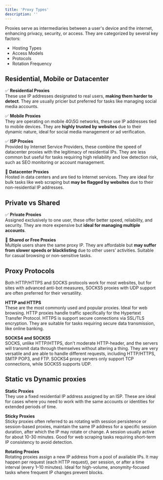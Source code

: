 ```yaml
---
title: 'Proxy Types'
description: ''
---
```


Proxies serve as intermediaries between a user's device and the internet, enhancing privacy, security, or access. They are categorized by several key factors:
- Hosting Types
- Access Models
- Protocols
- Rotation Frequency

## Residential, Mobile or Datacenter

✅ **Residential Proxies** <br />These use IP addresses designated to real users, **making them harder to detect**. They are usually pricier but preferred for tasks like managing social media accounts.

✅ **Mobile Proxies** <br />They are operating on mobile 4G\5G networks, these use IP addresses tied to mobile devices. They are **highly trusted by websites** due to their dynamic nature, ideal for social media management or ad verification.

✅ **ISP Proxies** <br />Provided by Internet Service Providers, these combine the speed of datacenter proxies with the legitimacy of residential IPs. They are less common but useful for tasks requiring high reliability and low detection risk, such as SEO monitoring or account management.

🚩 **Datacenter Proxies** <br />Hosted in data centers and are tied to Internet services. They are ideal for bulk tasks like web scraping but **may be flagged by websites** due to their non-residential IP addresses.

## Private vs Shared

✅ **Private Proxies**<br />Assigned exclusively to one user, these offer better speed, reliability, and security. They are more expensive but **ideal for managing multiple accounts**.

🚩 **Shared or Free Proxies**<br />Multiple users share the same proxy IP. They are affordable but **may suffer from slower speeds or blacklisting** due to other users’ activities. Suitable for casual browsing or non-sensitive tasks.

## Proxy Protocols

Both HTTP/HTTPS and SOCKS protocols work for most websites, but for sites with advanced anti-bot measures, SOCKS5 proxies with UDP support are often preferred for their versatility.

**HTTP and HTTPS**<br />These are the most commonly used and popular proxies. Ideal for web browsing.
HTTP proxies handle traffic specifically for the Hypertext Transfer Protocol.
HTTPS is support secure connections via SSL/TLS encryption. They are suitable for tasks requiring secure data transmission, like online banking.

**SOCKS4 and SOCKS5**<br />SOCKS, unlike HTTP/HTTPS, don't moderate HTTP-header, and the servers will transmit data through themselves without altering a thing.
They are very versatile and are able to handle different requests, including HTTP/HTTPS, SMTP POP3, and FTP. 
SOCKS4 proxy servers only support TCP connections, while SOCKS5 supports UDP.

## Static vs Dynamic proxies

**Static Proxies**<br />They use a fixed residential IP address assigned by an ISP.
These are ideal for cases where you need to work with the same accounts or identities for extended periods of time.

**Sticky Proxies**<br />Sticky proxies often referred to as rotating with session persistence or session-based proxies, maintain the same IP address for a specific session duration, after which the IP may rotate or change. A session usually active for about 10-30 minutes.
Good for web scraping tasks requiring short-term IP consistency to avoid detection.

**Rotating Proxies**<br />Rotating proxies assign a new IP address from a pool of available IPs. It may happen per request (each HTTP request), per session, or after a time interval (every 1–10 minutes).
Ideal for high-volume, anonymity-focused tasks where frequent IP changes prevent blocks.